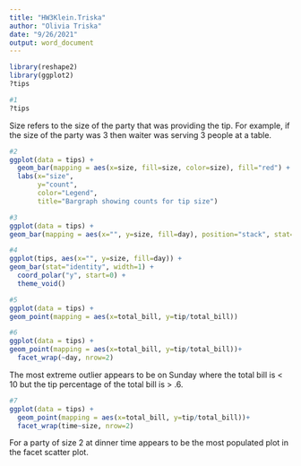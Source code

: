 ```yaml
---
title: "HW3Klein.Triska"
author: "Olivia Triska"
date: "9/26/2021"
output: word_document
---
```


```r
library(reshape2)
library(ggplot2)
?tips
```

```r
#1
?tips

```

Size refers to the size of the party that was providing the tip. For example, if the size of the party was 3 then waiter was serving 3 people at a table.

```r
#2
ggplot(data = tips) +
  geom_bar(mapping = aes(x=size, fill=size, color=size), fill="red") + 
  labs(x="size",
       y="count",
       color="Legend",
       title="Bargraph showing counts for tip size")
```


```r
#3
ggplot(data = tips) +
geom_bar(mapping = aes(x="", y=size, fill=day), position="stack", stat="identity", width = .5)
```


```r
#4
ggplot(tips, aes(x="", y=size, fill=day)) +
geom_bar(stat="identity", width=1) +
  coord_polar("y", start=0) +
  theme_void()
```


```r
#5
ggplot(data = tips) +
geom_point(mapping = aes(x=total_bill, y=tip/total_bill))
```


```r
#6
ggplot(data = tips) +
geom_point(mapping = aes(x=total_bill, y=tip/total_bill))+
  facet_wrap(~day, nrow=2)
```

The most extreme outlier appears to be on Sunday 
where the total bill is < 10 but the tip percentage of the total bill is > .6. 

```r
#7
ggplot(data = tips) +
  geom_point(mapping = aes(x=total_bill, y=tip/total_bill))+
  facet_wrap(time~size, nrow=2)
```

For a party of size 2 at dinner time appears to be the most populated plot in 
the facet scatter plot.
